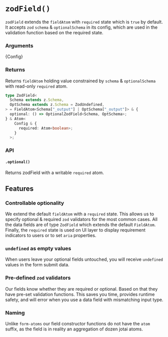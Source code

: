 
<Meta title="fields/zodField" />

<hgroup>

# `zodField()`

`zodField` extends the `fieldAtom` with `required` state which is `true` by default.
It accepts `zod` `schema` & `optionalSchema` in its config, which are used in the validation function based on the required state.

</hgroup>

### Arguments

<Markdown>{Config}</Markdown>

### Returns

Returns `fieldAtom` holding value constrained by `schema` & `optionalSchema` with read-only `required` atom.

```ts
type ZodField<
  Schema extends z.Schema,
  OptSchema extends z.Schema = ZodUndefined,
> = FieldAtom<Schema["_output"] | OptSchema["_output"]> & {
  optional: () => OptionalZodField<Schema, OptSchema>;
} & Atom<
    Config & {
      required: Atom<boolean>;
    }
  >;
```

### API

#### `.optional()`

Returns zodField with a writable `required` atom.

## Features

### Controllable optionality

We extend the default `fieldAtom` with a `required` state. This allows us to specify optional & required `zod` validators for the most common cases.
All the data fields are of type `ZodField` which extends the default `FieldAtom`.
Finally, the `required` state is used on UI layer to display requirement indicators to users or to set `aria` properties.

### `undefined` as empty values

When users leave your optional fields untouched, you will receive `undefined` values in the form submit data.

### Pre-defined `zod` validators

Our fields know whether they are required or optional. Based on that they have pre-set validation functions.
This saves you time, provides runtime safety, and will error when you use a data field with mismatching input type.

### Naming

Unlike `form-atoms` our field constructor functions do not have the `atom` suffix, as the field is in reality an aggregation of dozen jotai atoms.
